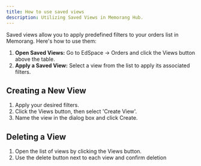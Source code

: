 ```yaml
---
title: How to use saved views
description: Utilizing Saved Views in Memorang Hub.
---
```


Saved views allow you to apply predefined filters to your orders list in Memorang. Here's how to use them:

1. **Open Saved Views:** Go to EdSpace -> Orders and click the Views button above the table.
2. **Apply a Saved View:** Select a view from the list to apply its associated filters.


## Creating a New View

1. Apply your desired filters.
2. Click the Views button, then select 'Create View'.
3. Name the view in the dialog box and click Create.

## Deleting a View

1. Open the list of views by clicking the Views button.
2. Use the delete button next to each view and confirm deletion
